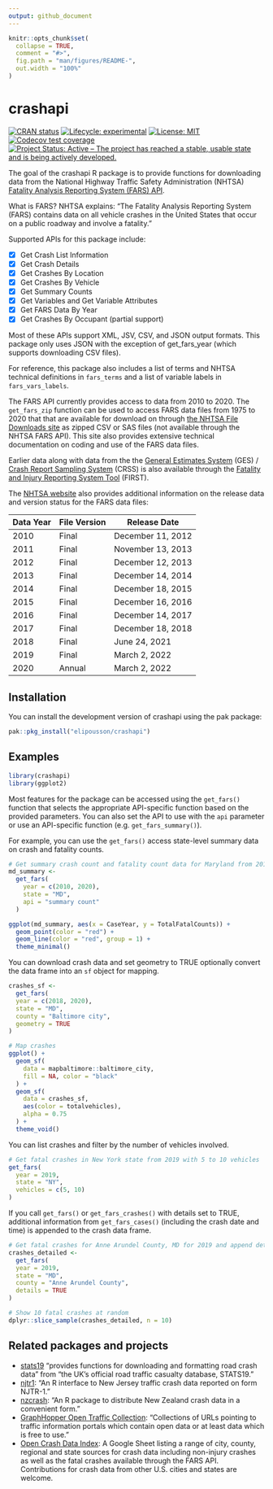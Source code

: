 ```yaml
---
output: github_document
---
```


<!-- README.md is generated from README.Rmd. Please edit that file -->

```r
knitr::opts_chunk$set(
  collapse = TRUE,
  comment = "#>",
  fig.path = "man/figures/README-",
  out.width = "100%"
)
```

# crashapi

<!-- badges: start -->
[![CRAN status](https://www.r-pkg.org/badges/version/crashapi)](https://CRAN.R-project.org/package=crashapi)
[![Lifecycle: experimental](https://img.shields.io/badge/lifecycle-experimental-orange.svg)](https://lifecycle.r-lib.org/articles/stages.html#experimental)
 [![License: MIT](https://img.shields.io/badge/License-MIT-yellow.svg)](https://opensource.org/licenses/MIT)
[![Codecov test coverage](https://codecov.io/gh/elipousson/crashapi/branch/main/graph/badge.svg)](https://app.codecov.io/gh/elipousson/crashapi?branch=main)
[![Project Status: Active – The project has reached a stable, usable state and is being actively developed.](https://www.repostatus.org/badges/latest/active.svg)](https://www.repostatus.org/#active)
<!-- badges: end -->

The goal of the crashapi R package is to provide functions for downloading data from the National Highway Traffic Safety Administration (NHTSA) [Fatality Analysis Reporting System (FARS) API](https://crashviewer.nhtsa.dot.gov/CrashAPI/).

What is FARS? NHTSA explains: "The Fatality Analysis Reporting System (FARS) contains data on all vehicle crashes in the United States that occur on a public roadway and involve a fatality."

Supported APIs for this package include:

-   [x] Get Crash List Information
-   [X] Get Crash Details
-   [x] Get Crashes By Location
-   [X] Get Crashes By Vehicle
-   [x] Get Summary Counts
-   [x] Get Variables and Get Variable Attributes
-   [x] Get FARS Data By Year
-   [X] Get Crashes By Occupant (partial support)

Most of these APIs support XML, JSV, CSV, and JSON output formats. This package only uses JSON with the exception of get_fars_year (which supports downloading CSV files).

For reference, this package also includes a list of terms and NHTSA technical definitions in `fars_terms` and a list of variable labels in `fars_vars_labels`.

The FARS API currently provides access to data from 2010 to 2020. The `get_fars_zip` function can be used to access FARS data files from 1975 to 2020 that that are available for download on through [the NHTSA File Downloads site](https://www.nhtsa.gov/file-downloads?p=nhtsa/downloads/FARS/) as zipped CSV or SAS files (not available through the NHTSA FARS API). This site also provides extensive technical documentation on coding and use of the FARS data files.

Earlier data along with data from the the [General Estimates System](https://www.nhtsa.gov/national-automotive-sampling-system-nass/nass-general-estimates-system) (GES) / [Crash Report Sampling System](https://www.nhtsa.gov/crash-data-systems/crash-report-sampling-system-crss) (CRSS) is also available through the [Fatality and Injury Reporting System Tool](https://cdan.dot.gov/query) (FIRST).

The [NHTSA website](https://www-fars.nhtsa.dot.gov/Help/helplinks.aspx) also provides additional information on the release data and version status for the FARS data files:

| Data Year | File Version | Release Date      |
|-----------|--------------|-------------------|
| 2010      | Final        | December 11, 2012 |
| 2011      | Final        | November 13, 2013 |
| 2012      | Final        | December 12, 2013 |
| 2013      | Final        | December 14, 2014 |
| 2014      | Final        | December 18, 2015 |
| 2015      | Final        | December 16, 2016 |
| 2016      | Final        | December 14, 2017 |
| 2017      | Final        | December 18, 2018 |
| 2018      | Final        | June 24, 2021     |
| 2019      | Final        | March 2, 2022     |
| 2020      | Annual       | March 2, 2022     |

## Installation

You can install the development version of crashapi using the pak package:

``` r
pak::pkg_install("elipousson/crashapi")
```

## Examples

```r
library(crashapi)
library(ggplot2)
```

Most features for the package can be accessed using the `get_fars()` function that selects the appropriate API-specific function based on the provided parameters. You can also set the API to use with the `api` parameter or use an API-specific function (e.g. `get_fars_summary()`).

For example, you can use the `get_fars()` access state-level summary data on crash and fatality counts.

```r
# Get summary crash count and fatality count data for Maryland from 2010 to 2019
md_summary <-
  get_fars(
    year = c(2010, 2020),
    state = "MD",
    api = "summary count"
  )

ggplot(md_summary, aes(x = CaseYear, y = TotalFatalCounts)) +
  geom_point(color = "red") +
  geom_line(color = "red", group = 1) +
  theme_minimal()
```

You can download crash data and set geometry to TRUE optionally convert the data frame into an `sf` object for mapping.

```r
crashes_sf <-
  get_fars(
  year = c(2018, 2020),
  state = "MD",
  county = "Baltimore city",
  geometry = TRUE
)

# Map crashes
ggplot() +
  geom_sf(
    data = mapbaltimore::baltimore_city,
    fill = NA, color = "black"
  ) +
  geom_sf(
    data = crashes_sf,
    aes(color = totalvehicles),
    alpha = 0.75
  ) +
  theme_void()
```

You can list crashes and filter by the number of vehicles involved.

```r
# Get fatal crashes in New York state from 2019 with 5 to 10 vehicles
get_fars(
  year = 2019,
  state = "NY",
  vehicles = c(5, 10)
)
```

If you call `get_fars()` or `get_fars_crashes()` with details set to TRUE, additional information from `get_fars_cases()` (including the crash date and time) is appended to the crash data frame.

```r
# Get fatal crashes for Anne Arundel County, MD for 2019 and append details
crashes_detailed <-
  get_fars(
  year = 2019,
  state = "MD",
  county = "Anne Arundel County",
  details = TRUE
)

# Show 10 fatal crashes at random
dplyr::slice_sample(crashes_detailed, n = 10)
```

## Related packages and projects

-   [stats19](https://github.com/ropensci/stats19) "provides functions for downloading and formatting road crash data" from "the UK's official road traffic casualty database, STATS19."
-   [njtr1](https://github.com/gavinrozzi/njtr1): "An R interface to New Jersey traffic crash data reported on form NJTR-1."
-   [nzcrash](https://github.com/nacnudus/nzcrash): "An R package to distribute New Zealand crash data in a convenient form."
-   [GraphHopper Open Traffic Collection](https://github.com/graphhopper/open-traffic-collection): "Collections of URLs pointing to traffic information portals which contain open data or at least data which is free to use."
-   [Open Crash Data Index](https://docs.google.com/spreadsheets/d/1rmn6GbHNkfWLLDEEmA87iuy2yHdh7hBybCTZiQJEY0k/edit?usp=sharing): A Google Sheet listing a range of city, county, regional and state sources for crash data including non-injury crashes as well as the fatal crashes available through the FARS API. Contributions for crash data from other U.S. cities and states are welcome.
